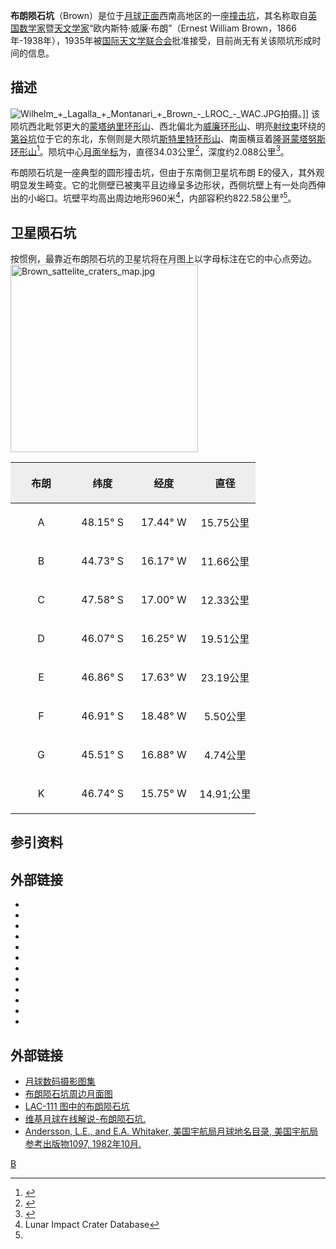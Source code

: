 {{lunar crater data|
 image=Brown&E-iv 124 h2.jpg|
 caption=[[月球轨道器4号|月球轨道器4号]]拍摄的图像|
 latitude=46.53|
 N_or_S=S|
 longitude=17.99|
 E_or_W=W|
 diameter=34.03公里|
 depth=2.088公里|
 colong=19|
 eponym= 欧内斯特·威廉·布朗}}
'''布朗陨石坑'''（Brown）是位于[[月球正面|月球正面]]西南高地区的一座[[撞击坑|撞击坑]]，其名称取自[[英国|英国]][[数学家|数学家]]暨[[天文学家|天文学家]]“欧内斯特·威廉·布朗”（Ernest William Brown，1866年-1938年），1935年被[[国际天文学联合会|国际天文学联合会]]批准接受，目前尚无有关该陨坑形成时间的信息。

==描述==
[[Image:Wilhelm_+_Lagalla_+_Montanari_+_Brown_-_LROC_-_WAC.JPG|right]]拍摄。]]
该陨坑西北毗邻更大的[[蒙塔纳里环形山|蒙塔纳里环形山]]、西北偏北为[[威廉环形山|威廉环形山]]、明亮[[射纹系统|射纹束]]环绕的[[第谷坑|第谷坑]]位于它的东北，东侧则是大陨坑[[斯特里特环形山|斯特里特环形山]]、南面横亘着[[隆哥蒙塔努斯环形山|隆哥蒙塔努斯环形山]]<ref>{{Cite web |url=http://planetarynames.wr.usgs.gov/images/Lunar/lac_111_lo.pdf |title=Crater Brown on LAC-111 map. |access-date=2016-10-01 |archive-date=2013-02-20 |archive-url=https://web.archive.org/web/20130220204032/http://planetarynames.wr.usgs.gov/images/Lunar/lac_111_lo.pdf |dead-url=no }}</ref>。陨坑中心[[月面坐标|月面坐标]]为{{Coord|46.53|S|17.99|E|globe:Moon|nogoogle=1|noosm=1}}，直径34.03公里<ref name="IAU">{{Cite web |url=http://planetarynames.wr.usgs.gov/Feature/894 |title=Directory of the International Astronomical Union |access-date=2016-10-01 |archive-date=2020-11-27 |archive-url=https://web.archive.org/web/20201127020046/http://planetarynames.wr.usgs.gov/Feature/894 |dead-url=no }}</ref>，深度约2.088公里<ref>{{Cite web |url=http://fisherka.csolutionshosting.net/astronote/plan/craterdepth/html/CraterDepthFeatureNameWestfall.html |title=John E. Westfall's Atlas of the Lunar Terminator, Cambridge Univ. Press (2000) |access-date=2016-10-01 |archive-date=2014-12-18 |archive-url=https://archive.today/20141218234310/http://fisherka.csolutionshosting.net/astronote/plan/craterdepth/html/CraterDepthFeatureNameWestfall.html |dead-url=no }}</ref>。

布朗陨石坑是一座典型的圆形撞击坑，但由于东南侧卫星坑布朗 E的侵入，其外观明显发生畸变。它的北侧壁已被夷平且边缘呈多边形状，西侧坑壁上有一处向西伸出的小峪口。坑壁平均高出周边地形960米<ref name=LICD>Lunar Impact Crater Database</ref>，内部容积约822.58公里³<ref name="LICD"/>。

==卫星陨石坑==
按惯例，最靠近布朗陨石坑的卫星坑将在月图上以字母标注在它的中心点旁边。
[[Image:Brown_sattelite_craters_map.jpg|300px]]

{| class="wikitable"
!width="25%" style="background:#eeeeee;" |布朗 
!width="25%" style="background:#eeeeee;" |纬度
!width="25%" style="background:#eeeeee;" |经度
!width="25%" style="background:#eeeeee;" |直径
|-
|align="center"|A
|align="center"|48.15° S
|align="center"|17.44° W
|align="center"|15.75公里
|-
|align="center"|B
|align="center"|44.73° S
|align="center"|16.17° W
|align="center"|11.66公里
|-
|align="center"|C
|align="center"|47.58° S
|align="center"|17.00° W
|align="center"|12.33公里
|-
|align="center"|D
|align="center"|46.07° S
|align="center"|16.25° W
|align="center"|19.51公里
|-
|align="center"|E
|align="center"|46.86° S
|align="center"|17.63° W
|align="center"|23.19公里
|-
|align="center"|F
|align="center"|46.91° S
|align="center"|18.48° W
|align="center"|5.50公里
|-
|align="center"|G
|align="center"|45.51° S
|align="center"|16.88° W
|align="center"|4.74公里
|-
|align="center"|K
|align="center"|46.74° S
|align="center"|15.75° W
|align="center"|14.91;公里
|}{{clear}}
==参引资料==
{{Reflist}}

==外部链接==
{{refbegin}}
* {{cite book
  | last1 = Andersson
  | first1 = L. E.
  | last2 = Whitaker
  | first2 = E. A.
  | authorlink2 = Ewen Whitaker
  | date = 1982
  | title = [[NASA|NASA]] Catalogue of Lunar Nomenclature
  | publisher = NASA RP-1097
  | ref = harv
  }}
* {{cite web
  | last = Blue
  | first = Jennifer
  | date = July 25, 2007
  | title = Gazetteer of Planetary Nomenclature
  | publisher = [[United_States_Geological_Survey|USGS]]
  | url = http://planetarynames.wr.usgs.gov/
  | accessdate = 2007-08-05
  | ref = harv
  | archive-date = 2018-12-25
  | archive-url = https://web.archive.org/web/20181225170157/https://planetarynames.wr.usgs.gov/
  | dead-url = no
  }}
* {{cite book
  | last1 = Bussey
  | first1 = B.
  | authorlink1 = Ben Bussey
  | last2 = Spudis
  | first2 = P.
  | authorlink2 = Paul Spudis
  | date = 2004
  | title = The Clementine Atlas of the Moon
  | publisher = Cambridge University Press
  | location = New York
  | isbn = 978-0-521-81528-4
  | ref = harv
  }}
* {{cite book
  | last1 = Cocks
  | first1 = Elijah E.
  | last2 = Cocks
  | first2 = Josiah C.
  | date = 1995
  | title = Who's Who on the Moon: A Biographical Dictionary of Lunar Nomenclature
  | url = https://archive.org/details/isbn_9780936389271
  | publisher = Tudor Publishers
  | isbn = 978-0-936389-27-1
  | ref = harv
  }}
* {{cite web
  | last = McDowell
  | first = Jonathan
  | date = July 15, 2007
  | url = http://host.planet4589.org/astro/lunar/
  | title = Lunar Nomenclature
  | publisher = Jonathan's Space Report
  | accessdate = 2007-10-24
  | ref = harv
  | archive-date = 2018-12-25
  | archive-url = https://web.archive.org/web/20181225170156/http://host.planet4589.org/astro/lunar/
  | dead-url = no
  }}
* {{cite journal| last1 = Menzel| first1 = D. H.| last2 = Minnaert| first2 = M.| last3 = Levin| first3 = B.| last4 = Dollfus| first4 = A.| last5 = Bell| first5 = B.| title = Report on Lunar Nomenclature by the Working Group of Commission 17 of the IAU| doi = 10.1007/BF00171763| journal = Space Science Reviews| volume = 12| issue = 2| pages = 136–186| date = 1971| bibcode = 1971SSRv...12..136M| ref = harv}}
* {{cite book
  | first = Patrick
  | last = Moore
  | authorlink = Patrick Moore
  | date = 2001
  | title = On the Moon
  | url = https://archive.org/details/patrickmooreonmo00patr
  | publisher = Sterling Publishing Co.
  | isbn = 978-0-304-35469-6
  | ref = harv
  }}
* {{cite book
  | first = Fred W.
  | last = Price
  | date = 1988
  | title = The Moon Observer's Handbook
  | publisher = Cambridge University Press
  | isbn = 978-0-521-33500-3
  | ref = harv
  }}
* {{cite book
  | last = Rükl
  | first = Antonín
  | authorlink = Antonín Rükl
  | date = 1990
  | title = Atlas of the Moon
  | publisher = Kalmbach Books
  | isbn = 978-0-913135-17-4
  | ref = harv
  }}
* {{cite book
  | last = Webb
  | first = Rev. T. W.
  | authorlink = Thomas William Webb
  | date = 1962
  | title = Celestial Objects for Common Telescopes
  | url = https://archive.org/details/celestialobjects00webb
  | edition = 6th revised
  | publisher = Dover
  | isbn = 978-0-486-20917-3
  | ref = harv
  }}
* {{cite book
  | first = Ewen A.
  | last = Whitaker
  | authorlink = Ewen Whitaker
  | date = 1999
  | title = Mapping and Naming the Moon
  | publisher = Cambridge University Press
  | isbn = 978-0-521-62248-6
  | ref = harv
  }}
* {{cite book
  | first = Peter T.
  | last = Wlasuk
  | date = 2000
  | title = Observing the Moon
  | publisher = Springer
  | isbn = 978-1-85233-193-1
  | ref = harv
 }}
{{refend}}

==外部链接==
* [http://www.lpi.usra.edu/resources/lunar_orbiter/bin/srch_nam.shtml?Brown%7C0 月球数码摄影图集] {{Wayback|url=http://www.lpi.usra.edu/resources/lunar_orbiter/bin/srch_nam.shtml?Brown%7C0 |date=20201127015552 }}
* [http://www.lpi.usra.edu/resources/mapcatalog/usgs/I824/ 布朗陨石坑周边月面图] {{Wayback|url=http://www.lpi.usra.edu/resources/mapcatalog/usgs/I824/ |date=20160807164056 }}
* [http://www.lpi.usra.edu/resources/mapcatalog/LAC/lac111/ LAC-111 图中的布朗陨石坑] {{Wayback|url=http://www.lpi.usra.edu/resources/mapcatalog/LAC/lac111/ |date=20160807201829 }}
* [http://the-moon.wikispaces.com/Brown 维基月球在线解说-布朗陨石坑.] {{Wayback|url=http://the-moon.wikispaces.com/Brown |date=20180507083918 }}
*[http://planet4589.org/astro/lunar/RP-1097.pdf Andersson, L.E., and E.A. Whitaker, 美国宇航局月球地名目录, 美国宇航局参考出版物1097, 1982年10月.] {{Wayback|url=http://planet4589.org/astro/lunar/RP-1097.pdf |date=20141006125838 }}

[[Category:月球环形山|B]]
{{月球环形山 (A-B)}}